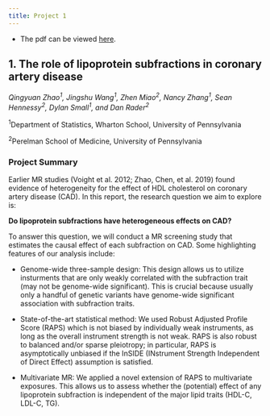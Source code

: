 ```yaml
---
title: Project 1
---
```


* The pdf can be viewed [here](./Projects/Project1.pdf).

## 1. The role of lipoprotein subfractions in coronary artery disease

*Qingyuan Zhao<sup>1</sup>, Jingshu Wang<sup>1</sup>, Zhen Miao<sup>2</sup>, Nancy Zhang<sup>1</sup>, Sean Hennessy<sup>2</sup>, Dylan Small<sup>1</sup>, and Dan Rader<sup>2</sup>*

<sup>1</sup>Department of Statistics, Wharton School, University of Pennsylvania

<sup>2</sup>Perelman School of Medicine, University of Pennsylvania

### Project Summary

Earlier MR studies (Voight et al. 2012; Zhao, Chen, et al. 2019) found evidence of heterogeneity for the
effect of HDL cholesterol on coronary artery disease (CAD). In this report, the research question we aim to
explore is:

**Do lipoprotein subfractions have heterogeneous effects on CAD?**

To answer this question, we will conduct a MR screening study that estimates the causal effect of each
subfraction on CAD. Some highlighting features of our analysis include:

* Genome-wide three-sample design: This design allows us to utilize insturments that are only
weakly correlated with the subfraction trait (may not be genome-wide significant). This is crucial
because usually only a handful of genetic variants have genome-wide significant association with
subfraction traits.

* State-of-the-art statistical method: We used Robust Adjusted Profile Score (RAPS) which is not
biased by individually weak instruments, as long as the overall instrument strength is not weak. RAPS
is also robust to balanced and/or sparse pleiotropy; in particular, RAPS is asymptotically unbiased if
the InSIDE (INstrument Strength Independent of Direct Effect) assumption is satisfied.

* Multivariate MR: We applied a novel extension of RAPS to multivariate exposures. This allows us
to assess whether the (potential) effect of any lipoprotein subfraction is independent of the major lipid
traits (HDL-C, LDL-C, TG).